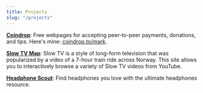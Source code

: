 ```yaml
---
title: Projects
slug: "/projects"
---
```


**[Coindrop](https://coindrop.to)**: Free webpages for accepting peer-to-peer payments, donations, and tips. Here's mine: [coindrop.to/mark](https://coindrop.to/mark).

**[Slow TV Map](https://slowtvmap.com)**: Slow TV is a style of long-form television that was popularized by a video of a 7-hour train ride across Norway. This site allows you to interactively browse a variety of Slow TV videos from YouTube.

**[Headphone Scout](https://headphonescout.com)**: Find headphones you love with the ultimate headphones resource.